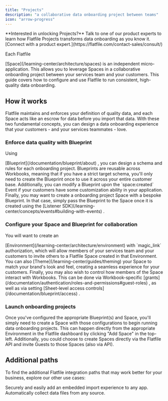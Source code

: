 ```yaml
---
title: "Projects"
description: "a collaborative data onboarding project between teams"
icon: "arrow-progress"
---
```


<Tip>
  **Interested in unlocking Projects?** Talk to one of our product experts to
  learn how Flatfile Projects transforms data onboarding as you know it.
  [Connect with a product expert.](https://flatfile.com/contact-sales/consult/)
</Tip>

Each Flatfile

<Tooltip tip="A micro-application...">
  [Space](/learning-center/architecture/spaces)
</Tooltip>
is an independent micro-application. This allows you to leverage Spaces in a
collaborative onboarding project between your services team and your customers.
This guide covers how to configure and use Flatfile to run consistent,
high-quality data onboarding.

## How it works

Flatfile maintains and enforces your definition of quality data, and each Space
acts like an escrow for data before you import that data. With these two
fundamental concepts, you can design a data onboarding experience that your
customers - and your services teammates - love.

### Enforce data quality with Blueprint

Using

<Tooltip tip="A Data Definition Language...">
  [Blueprint](/documentation/blueprint/about)
</Tooltip>
, you can design a schema and rules for each onboarding project. Blueprints are
reusable across Workbooks, meaning that if you have a strict target schema,
you'll only need to create the Blueprint once to use it across your entire
customer base. Additionally, you can modify a Blueprint upon the `space:created`
Event if your customers have some customization ability in your application.
Finally, you may want to create a onboarding project Space with a bespoke
Blueprint. In that case, simply pass the Blueprint to the Space once it is
created using the
<Tooltip tip="Listening and responding to Events">
  [Listener SDK](/learning-center/concepts/events#building-with-events)
</Tooltip>
.

### Configure your Space and Blueprint for collaboration

You will want to create an

<Tooltip tip="Isolated entities to create and test configurations">
  [Environment](/learning-center/architecture/environment)
</Tooltip>
with `magic_link` authorization, which will allow members of your services team
and your customers to invite others to a Flatfile Space created in that
Environment. You can also
<Tooltip tip="Learn how to customize your Space">
  [Theme](/learning-center/guides/theming)
</Tooltip>
your Space to match your brand's look and feel, creating a seamless experience
for your customers. Finally, you may also wish to control how members of the
Space interact with Workbooks. This can be done via Workbook-specific
<Tooltip tip="Guest permissions">
  [grants](/documentation/authentication/roles-and-permissions#guest-roles)
</Tooltip>
, as well as via setting
<Tooltip tip="Restricting access to a sheet">
  [Sheet-level access controls](/documentation/blueprint/access)
</Tooltip>
.

### Launch onboarding projects

Once you've configured the appropriate Blueprint(s) and Space, you'll simply
need to create a Space with those configurations to begin running data
onboarding projects. This can happen directly from the appropriate Environment
in the Flatfile dashboard by clicking "Add Space" in the top-left. Additionally,
you could choose to create Spaces directly via the Flatfile API and invite
Guests to those Spaces (also via API).

## Additional paths

To find the additional Flatfile integration paths that may work better for your
business, explore our other use cases:

<CardGroup cols={2}>
  <Card title="Embed in your app" icon="person-to-portal" href="/learning-center/use-cases/portal">
    Securely and easily add an embedded import experience to any app.
  </Card>
  <Card
    title="Setup headless file feeds"
    icon="bolt-auto"
    href="/learning-center/guides/automap"
  >
    Automatically collect data files from any source.
  </Card>
</CardGroup>
